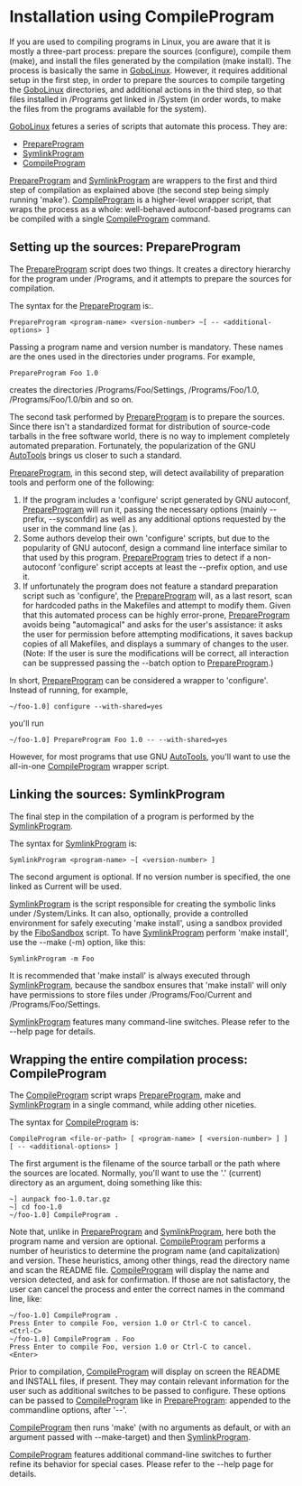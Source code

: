 =  Installation using CompileProgram =

If you are used to compiling programs in Linux, you are aware that it is mostly a three-part process: prepare the sources (configure), compile them (make), and install the files generated by the compilation (make install). The process is basically the same in [[GoboLinux]]. However, it requires additional setup in the first step, in order to prepare the sources to compile targeting the [[GoboLinux]] directories, and additional actions in the third step, so that files installed in /Programs get linked in /System (in order words, to make the files from the programs available for the system).

[[GoboLinux]] fetures a series of scripts that automate this process. They are:

* [[PrepareProgram]]
* [[SymlinkProgram]]
* [[CompileProgram]]

[[PrepareProgram]] and [[SymlinkProgram]] are wrappers to the first and third step of compilation as explained above (the second step being simply running 'make'). [[CompileProgram]] is a higher-level wrapper script, that wraps the process as a whole: well-behaved autoconf-based programs can be compiled with a single [[CompileProgram]] command.

==  Setting up the sources: PrepareProgram ==

The [[PrepareProgram]] script does two things. It creates a directory hierarchy for the program under /Programs, and it attempts to prepare the sources for compilation.

The syntax for the [[PrepareProgram]] is:.

<pre>
PrepareProgram <program-name> <version-number> ~[ -- <additional-options> ]
</pre>

Passing a program name and version number is mandatory. These names are the ones used in the directories under programs. For example,

<pre>
PrepareProgram Foo 1.0
</pre>

creates the directories /Programs/Foo/Settings, /Programs/Foo/1.0, /Programs/Foo/1.0/bin and so on.

The second task performed by [[PrepareProgram]] is to prepare the sources. Since there isn't a standardized format for distribution of source-code tarballs in the free software world, there is no way to implement completely automated preparation. Fortunately, the popularization of the GNU [[AutoTools]] brings us closer to such a standard.

[[PrepareProgram]], in this second step, will detect availability of preparation tools and perform one of the following:

# If the program includes a 'configure' script generated by GNU autoconf, [[PrepareProgram]] will run it, passing the necessary options (mainly --prefix, --sysconfdir) as well as any additional options requested by the user in the command line (as <additional-options>).
# Some authors develop their own 'configure' scripts, but due to the popularity of GNU autoconf, design a command line interface similar to that used by this program. [[PrepareProgram]] tries to detect if a non-autoconf 'configure' script accepts at least the --prefix option, and use it.
# If unfortunately the program does not feature a standard preparation script such as 'configure', the [[PrepareProgram]] will, as a last resort, scan for hardcoded paths in the Makefiles and attempt to modify them. Given that this automated process can be highly error-prone, [[PrepareProgram]] avoids being "automagical" and asks for the user's assistance: it asks the user for permission before attempting modifications, it saves backup copies of all Makefiles, and displays a summary of changes to the user. (Note: If the user is sure the modifications will be correct, all interaction can be suppressed passing the --batch option to [[PrepareProgram]].)
In short, [[PrepareProgram]] can be considered a wrapper to 'configure'. Instead of running, for example,

<pre>
~/foo-1.0] configure --with-shared=yes
</pre>

you'll run

<pre>
~/foo-1.0] PrepareProgram Foo 1.0 -- --with-shared=yes
</pre>

However, for most programs that use GNU [[AutoTools]], you'll want to use the all-in-one [[CompileProgram]] wrapper script.

==  Linking the sources: SymlinkProgram ==

The final step in the compilation of a program is performed by the [[SymlinkProgram]].

The syntax for [[SymlinkProgram]] is:

<pre>
SymlinkProgram <program-name> ~[ <version-number> ]
</pre>

The second argument is optional. If no version number is specified, the one linked as Current will be used.

[[SymlinkProgram]] is the script responsible for creating the symbolic links under /System/Links. It can also, optionally, provide a controlled environment for safely executing 'make install', using a sandbox provided by the [[FiboSandbox]] script. To have [[SymlinkProgram]] perform 'make install', use the --make (-m) option, like this:

<pre>
SymlinkProgram -m Foo
</pre>

It is recommended that 'make install' is always executed through [[SymlinkProgram]], because the sandbox ensures that 'make install' will only have permissions to store files under /Programs/Foo/Current and /Programs/Foo/Settings.

[[SymlinkProgram]] features many command-line switches. Please refer to the --help page for details.

==  Wrapping the entire compilation process: CompileProgram ==

The [[CompileProgram]] script wraps [[PrepareProgram]], make and [[SymlinkProgram]] in a single command, while adding other niceties.

The syntax for [[CompileProgram]] is:

<pre>
CompileProgram <file-or-path> [ <program-name> [ <version-number> ] ] [ -- <additional-options> ]
</pre>

The first argument is the filename of the source tarball or the path where the sources are located. Normally, you'll want to use the '.' (current) directory as an argument, doing something like this:

<pre>
~] aunpack foo-1.0.tar.gz
~] cd foo-1.0
~/foo-1.0] CompileProgram .
</pre>

Note that, unlike in [[PrepareProgram]] and [[SymlinkProgram]], here both the program name and version are optional. [[CompileProgram]] performs a number of heuristics to determine the program name (and capitalization) and version. These heuristics, among other things, read the directory name and scan the README file. [[CompileProgram]] will display the name and version detected, and ask for confirmation. If those are not satisfactory, the user can cancel the process and enter the correct names in the command line, like:

<pre>
~/foo-1.0] CompileProgram .
Press Enter to compile Foo, version 1.0 or Ctrl-C to cancel.
<Ctrl-C>
~/foo-1.0] CompileProgram . Foo
Press Enter to compile Foo, version 1.0 or Ctrl-C to cancel.
<Enter>
</pre>

Prior to compilation, [[CompileProgram]] will display on screen the README and INSTALL files, if present. They may contain relevant information for the user such as additional switches to be passed to configure. These options can be passed to [[CompileProgram]] like in [[PrepareProgram]]: appended to the commandline options, after '--'.

[[CompileProgram]] then runs 'make' (with no arguments as default, or with an argument passed with --make-target) and then [[SymlinkProgram]].

[[CompileProgram]] features additional command-line switches to further refine its behavior for special cases. Please refer to the --help page for details.

{{Handbook}}